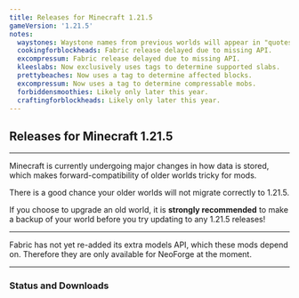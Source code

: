 ```yaml
---
title: Releases for Minecraft 1.21.5
gameVersion: '1.21.5'
notes:
  waystones: Waystone names from previous worlds will appear in "quotes".
  cookingforblockheads: Fabric release delayed due to missing API.
  excompressum: Fabric release delayed due to missing API.
  kleeslabs: Now exclusively uses tags to determine supported slabs.
  prettybeaches: Now uses a tag to determine affected blocks.
  excompressum: Now uses a tag to determine compressable mobs.
  forbiddensmoothies: Likely only later this year.
  craftingforblockheads: Likely only later this year.
---
```


## Releases for Minecraft 1.21.5

---

<NoteBox title="Older worlds may not migrate correctly">
Minecraft is currently undergoing major changes in how data is stored, which makes forward-compatibility of older worlds tricky for mods.

There is a good chance your older worlds will not migrate correctly to 1.21.5.

If you choose to upgrade an old world, it is **strongly recommended** to make a backup of your world before you try updating to any 1.21.5 releases!
</NoteBox>

---

<NoteBox title="Cooking for Blockheads and Ex Compressum on Fabric" color="error">
Fabric has not yet re-added its extra models API, which these mods depend on. Therefore they are only available for NeoForge at the moment.
</NoteBox>

---

### Status and Downloads